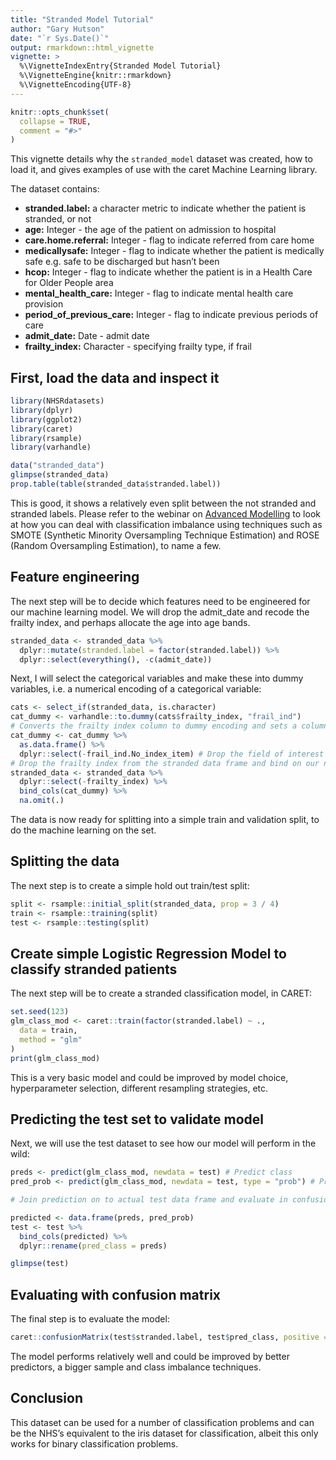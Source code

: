 ```yaml
---
title: "Stranded Model Tutorial"
author: "Gary Hutson"
date: "`r Sys.Date()`"
output: rmarkdown::html_vignette
vignette: >
  %\VignetteIndexEntry{Stranded Model Tutorial}
  %\VignetteEngine{knitr::rmarkdown}
  %\VignetteEncoding{UTF-8}
---
```


```r
knitr::opts_chunk$set(
  collapse = TRUE,
  comment = "#>"
)
```

This vignette details why the `stranded_model` dataset was created, how to load it, and gives examples of use with the caret Machine Learning library.

The dataset contains:

- __stranded.label:__ a character metric to indicate whether the patient is stranded, or not
- __age:__ Integer - the age of the patient on admission to hospital
- __care.home.referral:__ Integer - flag to indicate referred from care home
- __medicallysafe:__ Integer - flag to indicate whether the patient is medically safe e.g. safe to be discharged but hasn't been
- __hcop:__ Integer - flag to indicate whether the patient is in a Health Care for Older People area
- __mental_health_care:__ Integer - flag to indicate mental health care provision
- __period_of_previous_care:__ Integer - flag to indicate previous periods of care
- __admit_date:__ Date - admit date
- __frailty_index:__ Character - specifying frailty type, if frail

## First, load the data and inspect it

```r
library(NHSRdatasets)
library(dplyr)
library(ggplot2)
library(caret)
library(rsample)
library(varhandle)

data("stranded_data")
glimpse(stranded_data)
prop.table(table(stranded_data$stranded.label))
```

This is good, it shows a relatively even split between the not stranded and stranded labels. Please refer to the webinar on [Advanced Modelling](https://www.youtube.com/watch?v=rO40vvKXU-4&t=1360s) to look at how you can deal with classification imbalance using techniques such as SMOTE (Synthetic Minority Oversampling Technique Estimation) and ROSE (Random Oversampling Estimation), to name a few. 

## Feature engineering

The next step will be to decide which features need to be engineered for our machine learning model. We will drop the admit_date and recode the frailty index, and perhaps allocate the age into age bands. 

```r
stranded_data <- stranded_data %>%
  dplyr::mutate(stranded.label = factor(stranded.label)) %>%
  dplyr::select(everything(), -c(admit_date))
```
Next, I will select the categorical variables and make these into dummy variables, i.e. a numerical encoding of a categorical variable:

```r
cats <- select_if(stranded_data, is.character)
cat_dummy <- varhandle::to.dummy(cats$frailty_index, "frail_ind")
# Converts the frailty index column to dummy encoding and sets a column called "frail_ind" prefix
cat_dummy <- cat_dummy %>%
  as.data.frame() %>%
  dplyr::select(-frail_ind.No_index_item) # Drop the field of interest
# Drop the frailty index from the stranded data frame and bind on our new encoding categorical variables
stranded_data <- stranded_data %>%
  dplyr::select(-frailty_index) %>%
  bind_cols(cat_dummy) %>%
  na.omit(.)
```

The data is now ready for splitting into a simple train and validation split, to do the machine learning on the set.

## Splitting the data

The next step is to create a simple hold out train/test split:

```r
split <- rsample::initial_split(stranded_data, prop = 3 / 4)
train <- rsample::training(split)
test <- rsample::testing(split)
```


## Create simple Logistic Regression Model to classify stranded patients

The next step will be to create a stranded classification model, in CARET:

```r
set.seed(123)
glm_class_mod <- caret::train(factor(stranded.label) ~ .,
  data = train,
  method = "glm"
)
print(glm_class_mod)
```

This is a very basic model and could be improved by model choice, hyperparameter selection, different resampling strategies, etc.


## Predicting the test set to validate model

Next, we will use the test dataset to see how our model will perform in the wild:

```r
preds <- predict(glm_class_mod, newdata = test) # Predict class
pred_prob <- predict(glm_class_mod, newdata = test, type = "prob") # Predict probs

# Join prediction on to actual test data frame and evaluate in confusion matrix

predicted <- data.frame(preds, pred_prob)
test <- test %>%
  bind_cols(predicted) %>%
  dplyr::rename(pred_class = preds)

glimpse(test)
```

## Evaluating with confusion matrix

The final step is to evaluate the model:

```r
caret::confusionMatrix(test$stranded.label, test$pred_class, positive = "Stranded")
```

The model performs relatively well and could be improved by better predictors, a bigger sample and class imbalance techniques. 

## Conclusion

This dataset can be used for a number of classification problems and can be the NHS's equivalent to the iris dataset for classification, albeit this only works for binary classification problems. 
